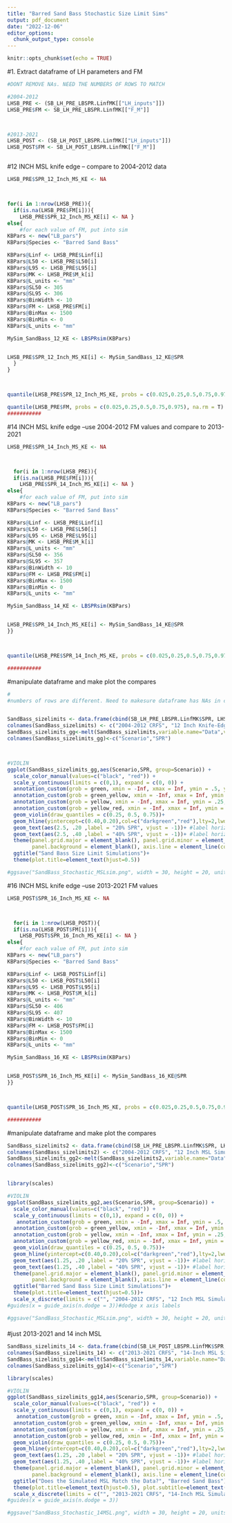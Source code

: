 ```yaml
---
title: "Barred Sand Bass Stochastic Size Limit Sims"
output: pdf_document
date: "2022-12-06"
editor_options: 
  chunk_output_type: console
---
```


```r
knitr::opts_chunk$set(echo = TRUE)
```

#1. Extract dataframe of LH parameters and FM
```r
#DONT REMOVE NAs. NEED THE NUMBERS OF ROWS TO MATCH

#2004-2012
LHSB_PRE <- (SB_LH_PRE_LBSPR.LinfMK[["LH_inputs"]])
LHSB_PRE$FM <- SB_LH_PRE_LBSPR.LinfMK[["F_M"]]



#2013-2021
LHSB_POST <- (SB_LH_POST_LBSPR.LinfMK[["LH_inputs"]])
LHSB_POST$FM <- SB_LH_POST_LBSPR.LinfMK[["F_M"]]



```

#12 INCH MSL knife edge -- compare to 2004-2012 data
```r
LHSB_PRE$SPR_12_Inch_MS_KE <- NA



for(i in 1:nrow(LHSB_PRE)){
  if(is.na(LHSB_PRE$FM[i])){
    LHSB_PRE$SPR_12_Inch_MS_KE[i] <- NA }
else{
    #for each value of FM, put into sim
KBPars <- new("LB_pars")
KBPars@Species <- "Barred Sand Bass"

KBPars@Linf <- LHSB_PRE$Linf[i]
KBPars@L50 <- LHSB_PRE$L50[i]
KBPars@L95 <- LHSB_PRE$L95[i]
KBPars@MK <- LHSB_PRE$M_k[i]
KBPars@L_units <- "mm"
KBPars@SL50 <- 305
KBPars@SL95 <- 306
KBPars@BinWidth <- 10 
KBPars@FM <- LHSB_PRE$FM[i]
KBPars@BinMax <- 1500
KBPars@BinMin <- 0
KBPars@L_units <- "mm"

MySim_SandBass_12_KE <- LBSPRsim(KBPars)


LHSB_PRE$SPR_12_Inch_MS_KE[i] <- MySim_SandBass_12_KE@SPR
  }
}



quantile(LHSB_PRE$SPR_12_Inch_MS_KE, probs = c(0.025,0.25,0.5,0.75,0.975), na.rm = T) #median SPR = 0.5959277

quantile(LHSB_PRE$FM, probs = c(0.025,0.25,0.5,0.75,0.975), na.rm = T)
###########

```

#14 INCH MSL knife edge --use 2004-2012 FM values and compare to 2013-2021
```r
LHSB_PRE$SPR_14_Inch_MS_KE <- NA



  for(i in 1:nrow(LHSB_PRE)){
  if(is.na(LHSB_PRE$FM[i])){
    LHSB_PRE$SPR_14_Inch_MS_KE[i] <- NA }
else{
    #for each value of FM, put into sim
KBPars <- new("LB_pars")
KBPars@Species <- "Barred Sand Bass"

KBPars@Linf <- LHSB_PRE$Linf[i]
KBPars@L50 <- LHSB_PRE$L50[i]
KBPars@L95 <- LHSB_PRE$L95[i]
KBPars@MK <- LHSB_PRE$M_k[i]
KBPars@L_units <- "mm"
KBPars@SL50 <- 356
KBPars@SL95 <- 357
KBPars@BinWidth <- 10 
KBPars@FM <- LHSB_PRE$FM[i]
KBPars@BinMax <- 1500
KBPars@BinMin <- 0
KBPars@L_units <- "mm"

MySim_SandBass_14_KE <- LBSPRsim(KBPars)


LHSB_PRE$SPR_14_Inch_MS_KE[i] <- MySim_SandBass_14_KE@SPR
}}



quantile(LHSB_PRE$SPR_14_Inch_MS_KE, probs = c(0.025,0.25,0.5,0.75,0.975), na.rm = T) #median SPR = 0.6951175

###########

```

#manipulate dataframe and make plot the compares 
```r
#
#numbers of rows are different. Need to makesure dataframe has NAs in correct spaces so that row numbers are correct


SandBass_sizelimits <- data.frame(cbind(SB_LH_PRE_LBSPR.LinfMK$SPR, LHSB_PRE$SPR_12_Inch_MS_KE, SB_LH_POST_LBSPR.LinfMK$SPR, LHSB_PRE$SPR_14_Inch_MS_KE))
colnames(SandBass_sizelimits) <- c("2004-2012 CRFS", "12 Inch Knife-Edge MSL Simulation", "2013-2021 CRFS", "14 Inch Knife-Edge MSL Simulation")
SandBass_sizelimits_gg<-melt(SandBass_sizelimits,variable.name="Data",value.name="SPR")
colnames(SandBass_sizelimits_gg)<-c("Scenario","SPR")



#VIOLIN
ggplot(SandBass_sizelimits_gg,aes(Scenario,SPR, group=Scenario)) +
  scale_color_manual(values=c("black", "red")) +
  scale_y_continuous(limits = c(0,1), expand = c(0, 0)) +
  annotation_custom(grob = green, xmin = -Inf, xmax = Inf, ymin = .5, ymax = 1)+
  annotation_custom(grob = green_yellow, xmin = -Inf, xmax = Inf, ymin = .3, ymax = .6)+
  annotation_custom(grob = yellow, xmin = -Inf, xmax = Inf, ymin = .25, ymax = .3)+
  annotation_custom(grob = yellow_red, xmin = -Inf, xmax = Inf, ymin = 0, ymax = .25)+
  geom_violin(draw_quantiles = c(0.25, 0.5, 0.75))+
  geom_hline(yintercept=c(0.40,0.20),col=c("darkgreen","red"),lty=2,lwd=1.25)+
  geom_text(aes(2.5, .20 ,label = "20% SPR", vjust = -1))+ #label horizontal line at 20% SPR
  geom_text(aes(2.5, .40 ,label = "40% SPR", vjust = -1))+ #label horizontal line at 40% SPR
  theme(panel.grid.major = element_blank(), panel.grid.minor = element_blank(),
        panel.background = element_blank(), axis.line = element_line(colour = "black"))+
  ggtitle("Sand Bass Size Limit Simulations")+
  theme(plot.title=element_text(hjust=0.5))

#ggsave("SandBass_Stochastic_MSLsim.png", width = 30, height = 20, units = "cm", dpi = 500)
```

#16 INCH MSL knife edge --use 2013-2021 FM values 
```r
LHSB_POST$SPR_16_Inch_MS_KE <- NA



  for(i in 1:nrow(LHSB_POST)){
  if(is.na(LHSB_POST$FM[i])){
    LHSB_POST$SPR_16_Inch_MS_KE[i] <- NA }
else{
    #for each value of FM, put into sim
KBPars <- new("LB_pars")
KBPars@Species <- "Barred Sand Bass"

KBPars@Linf <- LHSB_POST$Linf[i]
KBPars@L50 <- LHSB_POST$L50[i]
KBPars@L95 <- LHSB_POST$L95[i]
KBPars@MK <- LHSB_POST$M_k[i]
KBPars@L_units <- "mm"
KBPars@SL50 <- 406
KBPars@SL95 <- 407
KBPars@BinWidth <- 10 
KBPars@FM <- LHSB_POST$FM[i]
KBPars@BinMax <- 1500
KBPars@BinMin <- 0
KBPars@L_units <- "mm"

MySim_SandBass_16_KE <- LBSPRsim(KBPars)


LHSB_POST$SPR_16_Inch_MS_KE[i] <- MySim_SandBass_16_KE@SPR
}}



quantile(LHSB_POST$SPR_16_Inch_MS_KE, probs = c(0.025,0.25,0.5,0.75,0.975), na.rm = T) # median SPR = 0.7947208

###########


```

#manipulate dataframe and make plot the compares 
```r
SandBass_sizelimits2 <- data.frame(cbind(SB_LH_PRE_LBSPR.LinfMK$SPR, LHSB_PRE$SPR_12_Inch_MS_KE, SB_LH_POST_LBSPR.LinfMK$SPR, LHSB_PRE$SPR_14_Inch_MS_KE, LHSB_POST$SPR_16_Inch_MS_KE))
colnames(SandBass_sizelimits2) <- c("2004-2012 CRFS", "12 Inch MSL Simulation (Knife-Edge Selectivity)", "2013-2021 CRFS", "14 Inch MSL Simulation (Knife-Edge Selectivity)", "16 Inch MSL Simulation (Knife-Edge Selectivity)")
SandBass_sizelimits_gg2<-melt(SandBass_sizelimits2,variable.name="Data",value.name="SPR")
colnames(SandBass_sizelimits_gg2)<-c("Scenario","SPR")


library(scales)

#VIOLIN
ggplot(SandBass_sizelimits_gg2,aes(Scenario,SPR, group=Scenario)) +
  scale_color_manual(values=c("black", "red")) +
  scale_y_continuous(limits = c(0,1), expand = c(0, 0)) +
   annotation_custom(grob = green, xmin = -Inf, xmax = Inf, ymin = .5, ymax = 1)+
  annotation_custom(grob = green_yellow, xmin = -Inf, xmax = Inf, ymin = .3, ymax = .6)+
  annotation_custom(grob = yellow, xmin = -Inf, xmax = Inf, ymin = .25, ymax = .3)+
  annotation_custom(grob = yellow_red, xmin = -Inf, xmax = Inf, ymin = 0, ymax = .25)+
  geom_violin(draw_quantiles = c(0.25, 0.5, 0.75))+
  geom_hline(yintercept=c(0.40,0.20),col=c("darkgreen","red"),lty=2,lwd=1.25)+
  geom_text(aes(1.25, .20 ,label = "20% SPR", vjust = -1))+ #label horizontal line at 20% SPR
  geom_text(aes(1.25, .40 ,label = "40% SPR", vjust = -1))+ #label horizontal line at 40% SPR
  theme(panel.grid.major = element_blank(), panel.grid.minor = element_blank(),
        panel.background = element_blank(), axis.line = element_line(colour = "black"))+
  ggtitle("Barred Sand Bass Size Limit Simulations")+
  theme(plot.title=element_text(hjust=0.5))+
  scale_x_discrete(limits = c("", "2004-2012 CRFS", "12 Inch MSL Simulation (Knife-Edge Selectivity)", "2013-2021 CRFS", "14 Inch MSL Simulation (Knife-Edge Selectivity)", "16 Inch MSL Simulation (Knife-Edge Selectivity)", ""), breaks = c("2004-2012 CRFS", "12 Inch MSL Simulation (Knife-Edge Selectivity)", "2013-2021 CRFS", "14 Inch MSL Simulation (Knife-Edge Selectivity)", "16 Inch MSL Simulation (Knife-Edge Selectivity)"), expand=c(0,0), labels = label_wrap(15))
#guides(x = guide_axis(n.dodge = 3))#dodge x axis labels

#ggsave("SandBass_Stochastic_MSLsim.png", width = 30, height = 20, units = "cm", dpi = 500)
```



####
################


#just 2013-2021 and 14 inch MSL
```r
SandBass_sizelimits_14 <- data.frame(cbind(SB_LH_POST_LBSPR.LinfMK$SPR, LHSB_PRE$SPR_14_Inch_MS_KE))
colnames(SandBass_sizelimits_14) <- c("2013-2021 CRFS", "14-Inch MSL Simulation (Knife-Edge Selectivity)")
SandBass_sizelimits_gg14<-melt(SandBass_sizelimits_14,variable.name="Data",value.name="SPR")
colnames(SandBass_sizelimits_gg14)<-c("Scenario","SPR")

library(scales)

#VIOLIN
ggplot(SandBass_sizelimits_gg14,aes(Scenario,SPR, group=Scenario)) +
  scale_color_manual(values=c("black", "red")) +
  scale_y_continuous(limits = c(0,1), expand = c(0, 0)) +
   annotation_custom(grob = green, xmin = -Inf, xmax = Inf, ymin = .5, ymax = 1)+
  annotation_custom(grob = green_yellow, xmin = -Inf, xmax = Inf, ymin = .3, ymax = .6)+
  annotation_custom(grob = yellow, xmin = -Inf, xmax = Inf, ymin = .25, ymax = .3)+
  annotation_custom(grob = yellow_red, xmin = -Inf, xmax = Inf, ymin = 0, ymax = .25)+
  geom_violin(draw_quantiles = c(0.25, 0.5, 0.75))+
  geom_hline(yintercept=c(0.40,0.20),col=c("darkgreen","red"),lty=2,lwd=1.25)+
  geom_text(aes(1.25, .20 ,label = "20% SPR", vjust = -1))+ #label horizontal line at 20% SPR
  geom_text(aes(1.25, .40 ,label = "40% SPR", vjust = -1))+ #label horizontal line at 40% SPR
  theme(panel.grid.major = element_blank(), panel.grid.minor = element_blank(),
        panel.background = element_blank(), axis.line = element_line(colour = "black"))+
  ggtitle("Does the Simulated MSL Match the Data?", "Barred Sand Bass")+
  theme(plot.title=element_text(hjust=0.5), plot.subtitle=element_text(hjust=0.5))+
  scale_x_discrete(limits = c("", "2013-2021 CRFS", "14-Inch MSL Simulation (Knife-Edge Selectivity)", ""), breaks = c("2013-2021 CRFS", "14-Inch MSL Simulation (Knife-Edge Selectivity)"), expand=c(0,0), labels = label_wrap(15))
#guides(x = guide_axis(n.dodge = 3))

#ggsave("SandBass_Stochastic_14MSL.png", width = 30, height = 20, units = "cm", dpi = 500)
```

